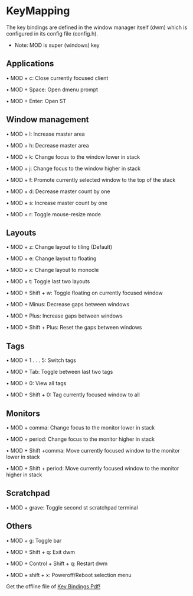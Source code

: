 # KeyMapping

The key bindings are defined in the window manager itself (dwm) which is configured in its config file (config.h).

- Note: MOD is super (windows) key

## Applications
                                               
 • MOD + c: Close currently focused client     
                                               
 • MOD + Space: Open dmenu prompt              
                                               
 • MOD + Enter: Open ST                        

## Window management
• MOD + l: Increase master area

• MOD + h: Decrease master area

• MOD + k: Change focus to the window lower in stack

• MOD + j: Change focus to the window higher in stack

• MOD + f: Promote currently selected window to the top of the stack

• MOD + d: Decrease master count by one

• MOD + s: Increase master count by one

• MOD + r: Toggle mouse-resize mode

## Layouts
• MOD + z: Change layout to tiling (Default)

• MOD + e: Change layout to floating

• MOD + x: Change layout to monocle

• MOD + t: Toggle last two layouts

• MOD + Shift + w: Toggle floating on currently focused window

• MOD + Minus: Decrease gaps between windows

• MOD + Plus: Increase gaps between windows

• MOD + Shift + Plus: Reset the gaps between windows

## Tags
• MOD + 1 . . . 5: Switch tags

• MOD + Tab: Toggle between last two tags

• MOD + 0: View all tags

• MOD + Shift + 0: Tag currently focused window to all

## Monitors
• MOD + comma: Change focus to the monitor lower in stack

• MOD + period: Change focus to the monitor higher in stack

• MOD + Shift +comma: Move currently focused window to the monitor lower in stack

• MOD + Shift + period: Move currently focused window to the monitor higher in stack

## Scratchpad

• MOD + grave: Toggle second st scratchpad terminal

## Others
• MOD + g: Toggle bar

• MOD + Shift + q: Exit dwm

• MOD + Control + Shift + q: Restart dwm

• MOD + shift + x: Poweroff/Reboot selection menu

Get the offline file of [Key Bindings Pdf!](https://metislinux.org/assets/images/pdfs/metis-dwm-keybinds.pdf)